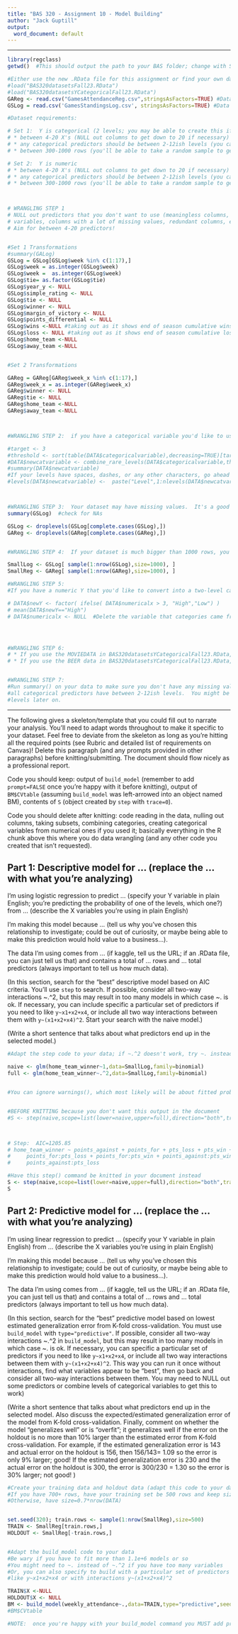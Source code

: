 ```yaml
---
title: "BAS 320 - Assignment 10 - Model Building"
author: "Jack Guptill"
output:
  word_document: default
---
```


************************************************************************************

[//]:   (Submission notes: a knitted version of the assignment must be uploaded to Canvas before the deadline along with the raw .Rmd.  I recommend knitting to a Word document, adding any desired extra content or formatting, and submitting that or the Word document that has been saved as a PDF.  Late work is not accepted.)

[//]:   (Instructions for Assignment 10:  follow the instructions on Canvas.  This chunk of code is what you can use to read in data files. If you're working with data in `BAS320datasetsFall23.RData` and `BAS320datasetsYCategoricalFall23.RData` you can uncomment the line.  Otherwise, you'll want to come up with names for your data frames and add some `read.csv` commands here (illustrated with a few examples in the R chunk below).  Many lines of code in the examples will need to be uncommented and run for it to knit properly )

```r
library(regclass)
getwd()  #This should output the path to your BAS folder; change with Session, Set Working Directory if not

#Either use the new .RData file for this assignment or find your own dataset!
#load("BAS320datasetsFall23.RData") 
#load("BAS320datasetsYCategoricalFall23.RData")
GAReg <- read.csv("GamesAttendanceReg.csv",stringsAsFactors=TRUE) #Data for Regression Model
GSLog = read.csv('GamesStandingsLog.csv', stringsAsFactors=TRUE) #Data for Logistic Model

#Dataset requirements:

# Set 1:  Y is categorical (2 levels; you may be able to create this if your data doesn't have it)
# * between 4-20 X's (NULL out columns to get down to 20 if necessary)
# * any categorical predictors should be between 2-12ish levels (you can combine some to get it down that low if needed)
# * between 300-1000 rows (you'll be able to take a random sample to get it down to 1000 rows if necessary)

# Set 2:  Y is numeric
# * between 4-20 X's (NULL out columns to get down to 20 if necessary)
# * any categorical predictors should be between 2-12ish levels (you can combine some to get it down that low if needed)
# * between 300-1000 rows (you'll be able to take a random sample to get it down to 1000 rows if necessary)



# WRANGLING STEP 1
# NULL out predictors that you don't want to use (meaningless columns, identifier
# variables, columns with a lot of missing values, redundant columns, etc.)
# Aim for between 4-20 predictors!


#Set 1 Transformations
#summary(GALog)
GSLog = GSLog[GSLog$week %in% c(1:17),]
GSLog$week = as.integer(GSLog$week)
GSLog$week =  as.integer(GSLog$week)
GSLog$tie= as.factor(GSLog$tie)
GSLog$year_y <- NULL
GSLog$simple_rating <- NULL
GSLog$tie <- NULL
GSLog$winner <- NULL
GSLog$margin_of_victory <- NULL
GSLog$points_differential <- NULL
GSLog$wins <-NULL #taking out as it shows end of season cumulative wins
GSLog$loss <- NULL #taking out as it shows end of season cumulative losses
GSLog$home_team <-NULL
GSLog$away_team <-NULL


#Set 2 Transformations

GAReg = GAReg[GAReg$week_x %in% c(1:17),]
GAReg$week_x = as.integer(GAReg$week_x)
GAReg$winner <- NULL
GAReg$tie <- NULL
GAReg$home_team <-NULL
GAReg$away_team <-NULL



#WRANGLING STEP 2:  if you have a categorical variable you'd like to use but it has "too many" levels, you can uncomment the following lines of code (after adapting it with the name of your columns and dataset and uncommenting it) to get it to a target number of levels.  It basically combines all the least common levels of the categorical variable into a new level called "Combined", leaving with you the desired number of levels.  Run a summary() though to make sure because if there are ties for frequencies, it may leave you with more or fewer than the target!

#target <- 3
#threshold <- sort(table(DATA$categoricalvariable),decreasing=TRUE)[target]
#DATA$newcatvariable <- combine_rare_levels(DATA$categoricalvariable,threshold)$values
#summary(DATA$newcatvariable)
#If your levels have spaces, dashes, or any other characters, go ahead and rename them
#levels(DATA$newcatvariable) <-  paste("Level",1:nlevels(DATA$newcatvariable),sep="")



#WRANGLING STEP 3:  Your dataset may have missing values.  It's a good idea to exclude these for this analysis (though there are much better ways to handle them).  Adapt the following code to your data.
summary(GSLog)  #check for NAs

GSLog <- droplevels(GSLog[complete.cases(GSLog),])
GAReg <- droplevels(GAReg[complete.cases(GAReg),])


#WRANGLING STEP 4:  If your dataset is much bigger than 1000 rows, you can take a random sample of them; adapt the code to your dataframe to reduce it to 1000 rows (or smaller if you want)

SmallLog <- GSLog[ sample(1:nrow(GSLog),size=1000), ]
SmallReg <- GAReg[ sample(1:nrow(GAReg),size=1000), ]

#WRANGLING STEP 5: 
#If you have a numeric Y that you'd like to convert into a two-level categorical Y (e.g. High vs. Low), you can uncomment and adapt the following lines of code. The code below basically converts values into "High" or "Low" depending on if the number is greater than 3 or not.  You'll have to change data frame names, column names, and the "3" into whatever you feel is appropriate.  If you do this, ensure that the equivalent of mean(DATA$newY=="High") is between 0.20 and 0.80; if not try changing the numeric cutoff into something else

# DATA$newY <- factor( ifelse( DATA$numericalx > 3, "High","Low") )
# mean(DATA$newY=="High")
# DATA$numericalx <- NULL  #Delete the variable that categories came from




#WRANGLING STEP 6:  
# * If you use the MOVIEDATA in BAS320datasetsYCategoricalFall23.RData, make sure you are NOT predicting Outcome from Outcome2 or Outcome3, etc.  Once you've selected your Y variable, NULL out the the other 2 possible Outcome columns)
# * If you use the BEER data in BAS320datasetsYCategoricalFall23.RData, make sure you define a Y variable with levels High and Low for just one of the review scores, then NULL OUT the other review scores.


#WRANGLING STEP 7:  
#Run summary() on your data to make sure you don't have any missing values and that
#all categorical predictors have between 2-12ish levels.  You might be combining some
#levels later on.


```

************************************************************************************

The following gives a skeleton/template that you could fill out to narrate your analysis.  You'll need to adapt words throughout to make it specific to your dataset.  Feel free to deviate from the skeleton as long as you're hitting all the required points (see Rubric and detailed list of requirements on Canvas)!  Delete this paragraph (and any prompts provided in other paragraphs) before knitting/submitting.  The document should flow nicely as a professional report.  

Code you should keep:  output of `build_model` (remember to add `prompt=FALSE` once you're happy with it before knitting), output of `BM$CVtable` (assuming `build_model` was left-arrowed into an object named BM), contents of `S` (object created by `step` with `trace=0`).

Code you should delete after knitting: code reading in the data, nulling out columns, taking subsets, combining categories, creating categorical variables from numerical ones if you used it; basically everything in the R chunk above this where you do data wrangling (and any other code you created that isn't requested).


## Part 1:  Descriptive model for ... (replace the ... with what you're analyzing)

I'm using logistic regression to predict ... (specify your Y variable in plain English; you're predicting the probability of one of the levels, which one?) from ... (describe the X variables you're using in plain English)

I'm making this model because ... (tell us why you've chosen this relationship to investigate; could be out of curiosity, or maybe being able to make this prediction would hold value to a business...).  

The data I'm using comes from ... (if kaggle, tell us the URL; if an .RData  file, you can just tell us that) and contains a total of ... rows and ... total predictors (always important to tell us how much data).

(In this section, search for the "best" descriptive model based on AIC criteria.  You'll use `step` to search.  If possible, consider all two-way interactions ~.^2, but this may result in too many models in which case ~. is ok.  If necessary, you can include specific a particular set of predictors if you need to like `y~x1+x2+x4`, or include all two way interactions between them with `y~(x1+x2+x4)^2`. Start your search with the naive model.)

(Write a short sentence that talks about what predictors end up in the selected model.)

```r
#Adapt the step code to your data; if ~.^2 doesn't work, try ~. instead or try to NULL out some predictors you don't find interesting.

naive <- glm(home_team_winner~1,data=SmallLog,family=binomial)
full <- glm(home_team_winner~.^2,data=SmallLog,family=binomial) 


#You can ignore warnings(), which most likely will be about fitted probabilities numerically 0 or 1 occurred


#BEFORE KNITTING because you don't want this output in the document
#S <- step(naive,scope=list(lower=naive,upper=full),direction="both",trace=1)



# Step:  AIC=1205.85
# home_team_winner ~ points_against + points_for + pts_loss + pts_win + 
#     points_for:pts_loss + points_for:pts_win + points_against:pts_win + 
#     points_against:pts_loss

#Have this step() command be knitted in your document instead
S <- step(naive,scope=list(lower=naive,upper=full),direction="both",trace=0)
S
```

## Part 2:  Predictive model for ... (replace the ... with what you're analyzing)

I'm using linear regression to predict ... (specify your Y variable in plain English) from ... (describe the X variables you're using in plain English)

I'm making this model because ... (tell us why you've chosen this relationship to investigate; could be out of curiosity, or maybe being able to make this prediction would hold value to a business...).  

The data I'm using comes from ... (if kaggle, tell us the URL; if an .RData  file, you can just tell us that) and contains a total of ... rows and ... total predictors (always important to tell us how much data).

(In this section, search for the "best" predictive model based on lowest estimated generalization error from K-fold cross-validation.  You must use `build_model` with `type="predictive"`. If possible, consider all two-way interactions ~.^2 in `build_model`, but this may result in too many models in which case ~. is ok.  If necessary, you can specific a particular set of predictors if you need to like `y~x1+x2+x4`, or include all two way interactions between them with `y~(x1+x2+x4)^2`.   This way you can run it once without interactions, find what variables appear to be "best", then go back and consider all two-way interactions between them. You may need to NULL out some predictors or combine levels of categorical variables to get this to work)

(Write a short sentence that talks about what predictors end up in the selected model.  Also discuss the expected/estimated generalization error of the model from K-fold cross-validation.  Finally, comment on whether the model "generalizes well" or is "overfit"; it generalizes well if the error on the holdout is no more than 10% larger than the estimated error from K-fold cross-validation.  For example, if the estimated generalization error is 143 and actual error on the holdout is 156, then 156/143= 1.09 so the error is only 9% larger; good!  If the estimated generalization error is 230 and the actual error on the holdout is 300, the error is 300/230 = 1.30 so the error is 30% larger; not good! )

```r
#Create your training data and holdout data (adapt this code to your data and needs)
#If you have 700+ rows, have your training set be 500 rows and keep size=500
#Otherwise, have size=0.7*nrow(DATA)


set.seed(320); train.rows <- sample(1:nrow(SmallReg),size=500)
TRAIN <- SmallReg[train.rows,]
HOLDOUT <- SmallReg[-train.rows,]


#Adapt the build_model code to your data
#Be wary if you have to fit more than 1.1e+6 models or so
#You might need to ~. instead of ~.^2 if you have too many variables
#Or, you can also specify to build with a particular set of predictors
#like y~x1+x2+x4 or with interactions y~(x1+x2+x4)^2

TRAIN$X <-NULL
HOLDOUT$X <- NULL
BM <- build_model(weekly_attendance~.,data=TRAIN,type="predictive",seed=320,holdout=HOLDOUT)
#BM$CVtable

#NOTE:  once you're happy with your build_model command you MUST add prompt=FALSE as an additional argument for it to knit!
```


